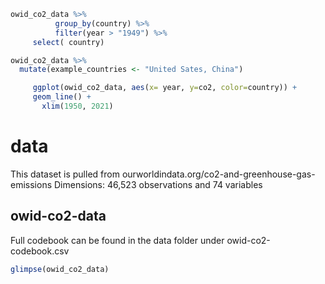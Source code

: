 ```r
owid_co2_data %>%
          group_by(country) %>%
          filter(year > "1949") %>%
     select( country)
```

```r
owid_co2_data %>%
  mutate(example_countries <- "United Sates, China")
```
```r
     ggplot(owid_co2_data, aes(x= year, y=co2, color=country)) +
     geom_line() +
       xlim(1950, 2021)
```


# data

This dataset is pulled from ourworldindata.org/co2-and-greenhouse-gas-emissions
Dimensions: 46,523 observations and 74 variables

## owid-co2-data

Full codebook can be found in the data folder under owid-co2-codebook.csv

```r
glimpse(owid_co2_data)
```

